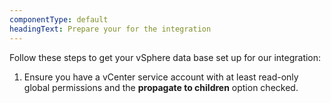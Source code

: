 ```yaml
---
componentType: default
headingText: Prepare your for the integration
---
```


Follow these steps to get your vSphere data base set up for our integration:

1. Ensure you have a vCenter service account with at least read-only global permissions and the **propagate to children** option checked.
